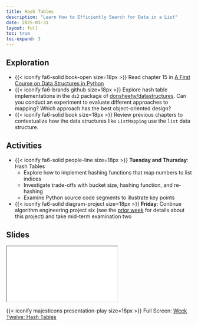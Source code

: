 ```yaml
---
title: Hash Tables
description: "Learn How to Efficiently Search for Data in a List"
date: 2025-03-31
layout: full
toc: true
toc-expand: 3
---
```


## Exploration

- {{< iconify fa6-solid book-open size=18px >}} Read chapter 15 in [A First
Course on Data Structures in
Python](https://donsheehy.github.io/datastructures/)
- {{< iconify fa6-brands github size=18px >}} Explore hash table implementations
in the `ds2` package of
[donsheehy/datastructures](https://github.com/donsheehy/datastructures/). Can
you conduct an experiment to evaluate different approaches to mapping? Which
approach has the best object-oriented design?
- {{< iconify fa6-solid book size=18px >}} Review previous chapters to
contextualize how the data structures like `ListMapping` use the `list` data
structure.

## Activities

- {{< iconify fa6-solid people-line size=18px >}} **Tuesday and Thursday**: Hash
Tables
  - Explore how to implement hashing functions that map numbers to list indices
  - Investigate trade-offs with bucket size, hashing function, and re-hashing
  - Examine Python source code segments to illustrate key points
- {{< iconify fa6-solid diagram-project size=18px >}} **Friday**: Continue
algorithm engineering project six (see the [prior week](../weekeleven/) for
details about this project) and take mid-term examination two

## Slides

```{=html}
<iframe class="slide-deck" src="../../slides/weektwelve/"></iframe>
```

{{< iconify majesticons presentation-play size=18px >}} Full Screen: [Week Twelve: Hash Tables](../../slides/weektwelve/)
